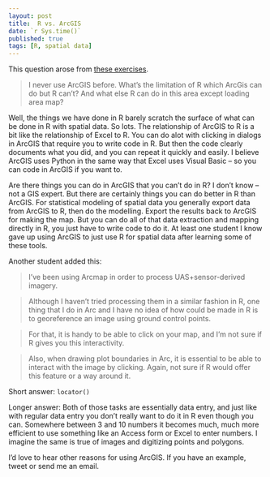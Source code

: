 ```yaml
---
layout: post
title:  R vs. ArcGIS
date: `r Sys.time()`
published: true
tags: [R, spatial data]
---
```


This question arose from [these exercises](http://atyre2.github.io/2016-01-11-lincoln/week16.html). 

> I never use ArcGIS before. What's the limitation of R which ArcGis can do but R can't? And what else R can do in this area except loading area map?

Well, the things we have done in R barely scratch the surface of what can be done in R with spatial data. So lots. The relationship of ArcGIS to R is a bit like the relationship of Excel to R. You can do alot with clicking in dialogs in ArcGIS that require you to write code in R. But then the code clearly documents what you did, and you can repeat it quickly and easily. I believe ArcGIS uses Python in the same way that Excel uses Visual Basic -- so you can code in ArcGIS if you want to. 

Are there things you can do in ArcGIS that you can't do in R? I don't know -- not a GIS expert. But there are certainly things you can do better in R than ArcGIS. For statistical modeling of spatial data you generally export data from ArcGIS to R, then do the modelling. Export the results back to ArcGIS for making the map. But you can do all of that data extraction and mapping directly in R, you just have to write code to do it. At least one student I know gave up using ArcGIS to just use R for spatial data after learning some of these tools. 

Another student added this:

> I've been using Arcmap in order to process UAS+sensor-derived imagery.

> Although I haven't tried processing them in a similar fashion in R, one thing that I do in Arc and I have no idea of how could be made in R is to georeference an image using ground control points.

> For that, it is handy to be able to click on your map, and I'm not sure if R gives you this interactivity.

> Also, when drawing plot boundaries in Arc, it is essential to be able to interact with the image by clicking. Again, not sure if R would offer this feature or a way around it.

Short answer: `locator()`

Longer answer: Both of those tasks are essentially data entry, and just like with regular data entry you don't really want to do it in R even though you can. Somewhere between 3 and 10 numbers it becomes much, much more efficient to use something like an Access form or Excel to enter numbers. I imagine the same is true of images and digitizing points and polygons. 

I'd love to hear other reasons for using ArcGIS. If you have an example, tweet or send me an email.
